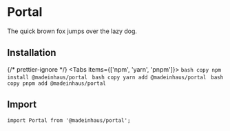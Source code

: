# Portal

The quick brown fox jumps over the lazy dog.

## Installation


{/* prettier-ignore */}
<Tabs items={['npm', 'yarn', 'pnpm']}>
    <Tab>
        ```bash copy
        npm install @madeinhaus/portal
        ```
    </Tab>
    <Tab>
        ```bash copy
        yarn add @madeinhaus/portal
        ```
    </Tab>
    <Tab>
        ```bash copy
        pnpm add @madeinhaus/portal
        ```
    </Tab>
</Tabs>

## Import

`import Portal from '@madeinhaus/portal';`
